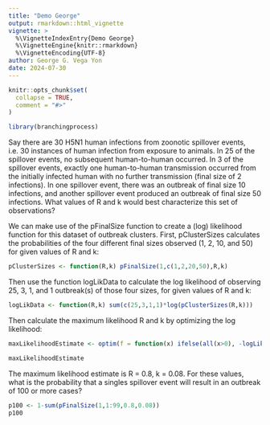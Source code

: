 ```yaml
---
title: "Demo George"
output: rmarkdown::html_vignette
vignette: >
  %\VignetteIndexEntry{Demo George}
  %\VignetteEngine{knitr::rmarkdown}
  %\VignetteEncoding{UTF-8}
author: George G. Vega Yon
date: 2024-07-30
---
```



```r
knitr::opts_chunk$set(
  collapse = TRUE,
  comment = "#>"
)
```

```r
library(branchingprocess)
```

Say there are 30 H5N1 human infections from zoonotic spillover events, i.e. 30 instances of human infection from exposure to animals. In 25 of the spillover events, no subsequent human-to-human occurred. In 3 of the spillover events, exactly one human-to-human transmission occurred from the initially infected human with no further transmission (final size of 2 infections). In one spillover event, there was an outbreak of final size 10 infections, and another spillover event produced an outbreak of final size 50 infections. What values of R and k would best characterize this set of observations?

We can make use of the pFinalSize function to create a (log) likelihood function for this dataset of outbreak clusters. First, pClusterSizes calculates the probabilities of the four different final sizes observed (1, 2, 10, and 50) for given values of R and k:

```r
pClusterSizes <- function(R,k) pFinalSize(1,c(1,2,20,50),R,k)
```

Then use the function logLikData to calculate the log likelihood of observing 25, 3, 1, and 1 outbreak(s) of those four sizes, for given values of R and k:

```r
logLikData <- function(R,k) sum(c(25,3,1,1)*log(pClusterSizes(R,k)))
```

Then calculate the maximum likelihood R and k by optimizing the log likelihood:

```r
maxLikelihoodEstimate <- optim(f = function(x) ifelse(all(x>0), -logLikData(x[1],x[2]), Inf), par = c(R=1,k=1))$par

maxLikelihoodEstimate
```

The maximum likelihood estimate is R = 0.8, k = 0.08. For these values, what is the probability that a singles spillover event will result in an outbreak of 100 or more cases?

```r
p100 <- 1-sum(pFinalSize(1,1:99,0.8,0.08))
p100
```

 


